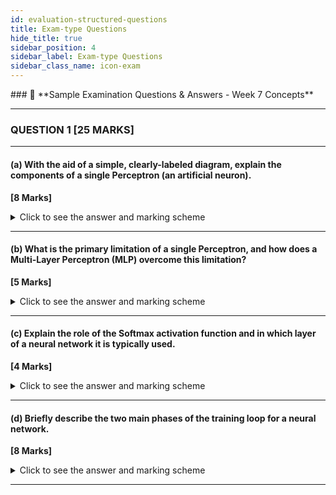 ```yaml
---
id: evaluation-structured-questions
title: Exam-type Questions
hide_title: true
sidebar_position: 4
sidebar_label: Exam-type Questions
sidebar_class_name: icon-exam
---
```


<ModuleBanner />
### 📘 **Sample Examination Questions & Answers - Week 7 Concepts**

---

### **QUESTION 1 \[25 MARKS]**

---

#### (a) With the aid of a simple, clearly-labeled diagram, explain the components of a single **Perceptron** (an artificial neuron).

**\[8 Marks]**

<details>
<summary>Click to see the answer and marking scheme</summary>

**Answer:**

A Perceptron is the simplest form of an artificial neuron and serves as the fundamental building block of a neural network.

**Diagram:**
*A correct diagram would show multiple inputs (x1, x2, x3) pointing to a central node. Each input arrow should be labeled with a weight (w1, w2, w3). The central node should be labeled "Sum & Activation". An arrow should point out of the node to the final output (y).*

**Components:**

1. **Inputs (x1, x2, ...):** These are the feature values from a single data sample.
2. **Weights (w1, w2, ...):** Each input has an associated weight, which represents its importance. The network learns these weights during training.
3. **Summation Function:** The neuron calculates the weighted sum of all inputs (i.e., `x1*w1 + x2*w2 + ...`). A bias term is also typically added to this sum.
4. **Activation Function:** The result of the sum is passed through an activation function, which determines the final output of the neuron (e.g., whether it "fires" or not).

**Marking Scheme:**

* \[2 Marks] - For a clear and correctly labeled diagram.
* \[1.5 Marks each] - For each of the four components correctly identified and described. *(Total: 6 Marks)*

</details>

---

#### (b) What is the primary limitation of a single Perceptron, and how does a **Multi-Layer Perceptron (MLP)** overcome this limitation?

**\[5 Marks]**

<details>
<summary>Click to see the answer and marking scheme</summary>

**Answer:**

The primary limitation of a single Perceptron is that it can only solve **linearly separable** problems. It can only learn to separate data with a single straight line or hyperplane.

A **Multi-Layer Perceptron (MLP)** overcomes this by stacking neurons together in multiple layers (an input layer, one or more hidden layers, and an output layer). By combining layers of neurons with non-linear activation functions, an MLP can learn complex, non-linear decision boundaries and represent far more intricate patterns in the data. The hidden layers allow the network to learn hierarchical features from the input.

**Marking Scheme:**

* \[2 Marks] - For correctly identifying the limitation (can only solve linearly separable problems).
* \[3 Marks] - For explaining how MLPs overcome this (using multiple layers and non-linear activations to learn complex patterns).

</details>

---

#### (c) Explain the role of the **Softmax** activation function and in which layer of a neural network it is typically used.

**\[4 Marks]**

<details>
<summary>Click to see the answer and marking scheme</summary>

**Answer:**

The **Softmax** activation function takes a vector of raw numerical scores (logits) and transforms them into a **probability distribution**. The resulting values are all between 0 and 1, and their sum is equal to 1.

It is typically used in the **Output Layer** of a **multi-class classification** neural network. Each neuron in the output layer corresponds to a class, and the Softmax function gives the probability that the input belongs to each of those classes.

**Marking Scheme:**

* \[2 Marks] - For explaining that Softmax converts scores into a probability distribution.
* \[2 Marks] - For identifying its use in the output layer of a multi-class classification network.

</details>

---

#### (d) Briefly describe the two main phases of the training loop for a neural network.

**\[8 Marks]**

<details>
<summary>Click to see the answer and marking scheme</summary>

**Answer:**

1. **Forward Propagation:**
   In this phase, an input from the training set is fed into the input layer. The data then travels forward through the hidden layers, with computations happening at each neuron, until the output layer produces a prediction. The model's error (or loss) is then calculated by comparing this prediction to the true label.

2. **Backward Propagation (Backpropagation):**
   In this phase, the algorithm works backward from the calculated loss. It computes the gradient of the loss with respect to every weight and bias in the network. This gradient essentially measures the contribution of each parameter to the total error. This information is then used by an optimizer (like Gradient Descent) to update all the parameters in a way that will minimize the loss on the next forward pass.

**Marking Scheme:**

* \[4 Marks] - For a clear description of Forward Propagation (data moves forward, prediction is made, loss is calculated).
* \[4 Marks] - For a clear description of Backpropagation (works backward from loss, calculates gradients for weight updates).

</details>

---




